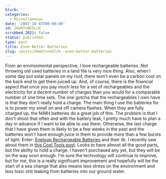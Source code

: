 ```yaml
---
blurb: ''
categories:
  - Miscellaneous
date: '2007-10-03T00:00:00'
id: 20eM7cNE5LcK
scrubbed_2021: false
status: published
type: post
title: Even Better Batteries
slug: /posts/20em7cne5lck--even-better-batteries
---
```


From an environmental perspective, I love rechargeable batteries.
Not throwing old used batteries in a land file is very nice thing.
Also, when I some day put solar panels on my roof, there won't even
be a carbon cost on the back end to get them juiced up. And, of
course, there is the financial aspect that once you pay much less
for a set of rechargeables and the electricity for a decent number
of charges than you would for a comparable number of one time sets.
The one gotcha that the rechargeables I own have is that they don't
really hold a charge. The main thing I use the batteries for is to
power my small on and off camera flashes. When they are fully
charged up, the NiMH batteries do a great job of this. The problem
is that I don't shoot that often and with the battery leak, I
pretty much have to plan a day in advance if I want to be able to
use them. Otherwise, the last charge that I have given them is
likely to be a few weeks in the past and the batteries won't have
enough juice in them to provide more than a few bursts of light.
Enter: [Eneloop Rechargeable Batteries](http://www.eneloop.info/)
and their ilk. I recently saw about them in
[this Cool Tools post](http://www.kk.org/cooltools/archives/001921.php).
Looks to have almost all the good parts, but the ability to hold a
charge. I haven't purchased any yet, but they will be on the way
soon enough. I'm sure the technology will continue to improve, but
for me, this is a really significant improvement and hopefully will
be the start of a sea change that also means less stress on the
environment and less toxic shit leaking from batteries into our
ground water.
